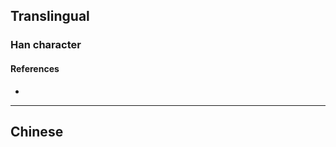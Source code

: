 {{character info}}
==Translingual==

===Han character===
{{Han char|rn=9|rad=人|as=09|sn=11|four=24235|canj=OTLK|ids=⿰亻英}}

====References====
* {{Han ref|kx=0109.190|dkj=00827|hdz=10186.160|uh=5040|ud=20544|bh=D463|bd=54371}}

----

==Chinese==
{{zh-see|英|a}}